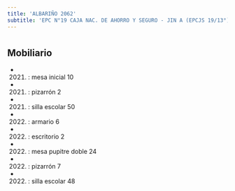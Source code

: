 ```yaml
---
title: 'ALBARIÑO 2062'
subtitle: 'EPC N°19 CAJA NAC. DE AHORRO Y SEGURO - JIN A (EPCJS 19/13°)'
---
```


#


## Mobiliario

*  (2021) : mesa inicial 10 

*  (2021) : pizarrón 2 

*  (2021) : silla escolar 50 

*  (2022) : armario 6 

*  (2022) : escritorio 2 

*  (2022) : mesa pupitre doble 24 

*  (2022) : pizarrón 7 

*  (2022) : silla escolar 48 



